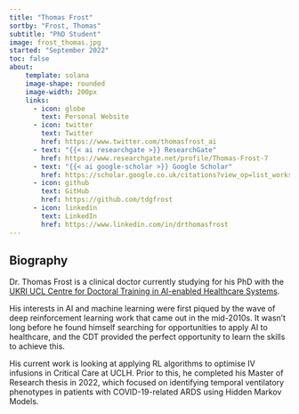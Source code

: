 ```yaml
---
title: "Thomas Frost"
sortby: "Frost, Thomas"
subtitle: "PhD Student"
image: frost_thomas.jpg
started: "September 2022"
toc: false
about:
    template: solana
    image-shape: rounded
    image-width: 200px
    links:
      - icon: globe
        text: Personal Website
      - icon: twitter
        text: Twitter
        href: https://www.twitter.com/thomasfrost_ai
      - text: "{{< ai researchgate >}} ResearchGate"
        href: https://www.researchgate.net/profile/Thomas-Frost-7
      - text: "{{< ai google-scholar >}} Google Scholar"
        href: https://scholar.google.co.uk/citations?view_op=list_works&hl=en&user=v7sjR-IAAAAJ&gmla=AJsN-F5BDDcoCD1zlloYsAcXuV3GyKxV6zmvF_tyzwDEPOI4TYyAHJSoFSuCxRxHMw52t4NstBuFhEyXu7SsnIHI9ke5xCCdKRxs4oyM-my-DPByufA81sTEmVRG_hJagK8tKUImvqvF
      - icon: github
        text: GitHub
        href: https://github.com/tdgfrost
      - icon: linkedin
        text: LinkedIn
        href: https://www.linkedin.com/in/drthomasfrost
---
```


## Biography

Dr. Thomas Frost is a clinical doctor currently studying for his PhD with the [UKRI UCL Centre for Doctoral Training in AI-enabled Healthcare Systems](https://www.ucl.ac.uk/aihealth-cdt/). 

His interests in AI and machine learning were first piqued by the wave of deep reinforcement learning work that came out in the mid-2010s. It wasn't long before he found himself searching for opportunities to apply AI to healthcare, and the CDT provided the perfect opportunity to learn the skills to achieve this.

His current work is looking at applying RL algorithms to optimise IV infusions in Critical Care at UCLH. Prior to this, he completed his Master of Research thesis in 2022, which focused on identifying temporal ventilatory phenotypes in patients with COVID-19-related ARDS using Hidden Markov Models.
